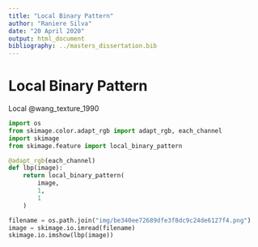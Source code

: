 ```yaml
---
title: "Local Binary Pattern"
author: "Raniere Silva"
date: "20 April 2020"
output: html_document
bibliography: ../masters_dissertation.bib
---
```


# Local Binary Pattern

Local @wang_texture_1990


```python
import os
from skimage.color.adapt_rgb import adapt_rgb, each_channel
import skimage
from skimage.feature import local_binary_pattern

@adapt_rgb(each_channel)
def lbp(image):
    return local_binary_pattern(
        image,
        1,
        1
    )

filename = os.path.join("img/be340ee72689dfe3f8dc9c24de6127f4.png")
image = skimage.io.imread(filename)
skimage.io.imshow(lbp(image))
```